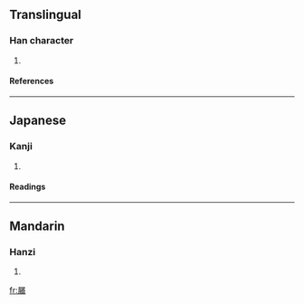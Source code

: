 ==Translingual==
===Han character===
{{Han char|rn=44|rad=尸|as=16|sn=19|four=|canj=尸女一月 (SVMB)}}
# {{defn|Han|sort=尸16}}
====References====
{{Han ref|kx=0304.040|dkj=07815|dj=0602.130|hdz=20982.070|uh=5C6B|ud=23659}}
----
==Japanese==
===Kanji===
{{ja-kanji|grade=|rs=尸16}}
# {{defn|Japanese}} 
====Readings====
{{ja-readings|on=[[きゃく]] (kyaku)|kun=}}
----
==Mandarin==
===Hanzi===
{{cmn-hanzi|pin=[[jué]] ([[jue2]])|wg=chüeh<sup>2</sup>}}
# {{defn|Mandarin}}

[[fr:屫]]